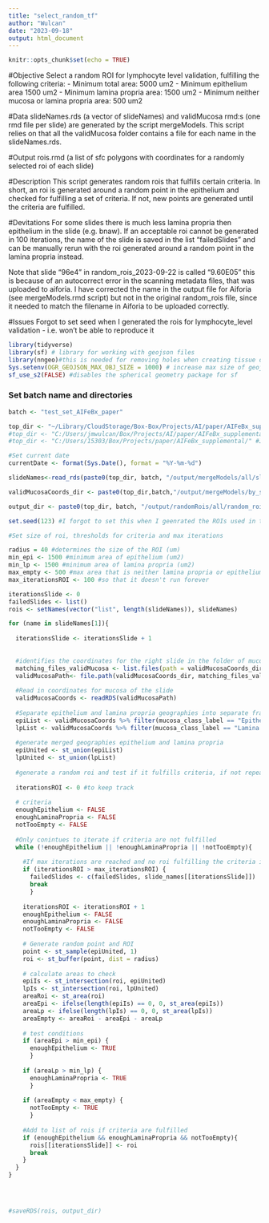 ```yaml
---
title: "select_random_tf"
author: "Wulcan"
date: "2023-09-18"
output: html_document
---
```


```r
knitr::opts_chunk$set(echo = TRUE)
```

#Objective
Select a random ROI for lymphocyte level validation, fulfilling the following criteria: 
- Minimum total area: 5000 um2 
- Minimum epithelium area 1500 um2 
- Minimum lamina propria area: 1500 um2
- Minimum neither mucosa or lamina propria area: 500 um2 

#Data
slideNames.rds (a vector of slideNames) and validMucosa rmd:s (one rmd file per slide) are generated by the script mergeModels. This script relies on that all the validMucosa folder contains a file for each name in the slideNames.rds.

#Output
rois.rmd (a list of sfc polygons with coordinates for a randomly selected roi of each slide)

#Description
This script generates random rois that fulfills certain criteria. In short, an roi is generated around a random point in the epithelium and checked for fulfilling a set of criteria. If not, new points are generated until the criteria are fulfilled.

#Devitations
For some slides there is much less lamina propria then epithelium in the slide (e.g. bnaw). If an acceptable roi cannot be generated in 100 iterations, the name of the slide is saved in the list "failedSlides" and can be manually rerun with the roi generated around a random point in the lamina propria instead. 

Note that slide "96e4" in random_rois_2023-09-22 is called "9.60E05" this is because of an autocorrect error in the scanning metadata files, that was uploaded to aiforia. I have corrected the name in the output file for Aiforia (see mergeModels.rmd script) but not in the original random_rois file, since it needed to match the filename in Aiforia to be uploaded correctly.  

#Issues 
Forgot to set seed when I generated the rois for lymphocyte_level validation - i.e. won't be able to reproduce it


```r
library(tidyverse)
library(sf) # library for working with geojson files
library(nngeo)#this is needed for removing holes when creating tissue outline
Sys.setenv(OGR_GEOJSON_MAX_OBJ_SIZE = 1000) # increase max size of geojson files
sf_use_s2(FALSE) #disables the spherical geometry package for sf
```

### Set batch name and directories
```r
batch <- "test_set_AIFeBx_paper"

top_dir <- "~/Library/CloudStorage/Box-Box/Projects/AI/paper/AIFeBx_supplemental/" #jmwMacBook
#top_dir <- "C:/Users/jmwulcan/Box/Projects/AI/paper/AIFeBx_supplemental/" #jmwDell
#top_dir <- "C:/Users/15303/Box/Projects/paper/AIFeBx_supplemental/" #JMW lenovo

#Set current date
currentDate <- format(Sys.Date(), format = "%Y-%m-%d")

slideNames<-read_rds(paste0(top_dir, batch, "/output/mergeModels/all/slideNames.rds")) #modify directory

validMucosaCoords_dir <- paste0(top_dir,batch,"/output/mergeModels/by_slide/validMucosa/coordinates/")

output_dir <- paste0(top_dir, batch, "/output/randomRois/all/random_rois_", currentDate, ".rmd") #added date to this (not in original script) to not accidently overwrite original random_rois file as it cannot be recreated (see deviations)

```


```r
set.seed(123) #I forgot to set this when I geenrated the ROIs used in the project, which is why this is not reproducible (see deviations above)

#Set size of roi, thresholds for criteria and max iterations

radius = 40 #determines the size of the ROI (um)
min_epi <- 1500 #minimum area of epithelium (um2)
min_lp <- 1500 #minimum area of lamina propria (um2)
max_empty <- 500 #max area that is neither lamina propria or epithelium (um2)
max_iterationsROI <- 100 #so that it doesn't run forever

iterationsSlide <- 0
failedSlides <- list()
rois <- setNames(vector("list", length(slideNames)), slideNames)

for (name in slideNames[1]){
  
  iterationsSlide <- iterationsSlide + 1
  
  
  #identifies the coordinates for the right slide in the folder of mucosa coordinates
  matching_files_validMucosa <- list.files(path = validMucosaCoords_dir, pattern = paste0("^", name))
  validMucosaPath<- file.path(validMucosaCoords_dir, matching_files_validMucosa[1])
  
  #Read in coordinates for mucosa of the slide
  validMucosaCoords <- readRDS(validMucosaPath)
  
  #Separate epithelium and lamina propria geographies into separate frames
  epiList <- validMucosaCoords %>% filter(mucosa_class_label == "Epithelium")
  lpList <- validMucosaCoords %>% filter(mucosa_class_label == "Lamina propria")
  
  #generate merged geographies epithelium and lamina propria
  epiUnited <- st_union(epiList)
  lpUnited <- st_union(lpList)
  
  #generate a random roi and test if it fulfills criteria, if not repeat
  
  iterationsROI <- 0 #to keep track
  
  # criteria
  enoughEpithelium <- FALSE
  enoughLaminaPropria <- FALSE
  notTooEmpty <- FALSE
  
  #Only conintues to iterate if criteria are not fulfilled
  while (!enoughEpithelium || !enoughLaminaPropria || !notTooEmpty){
    
    #If max iterations are reached and no roi fulfilling the criteria is identified, add it to a list of failed slides
    if (iterationsROI > max_iterationsROI) {
      failedSlides <- c(failedSlides, slide_names[[iterationsSlide]])
      break
      }
    
    iterationsROI <- iterationsROI + 1
    enoughEpithelium <- FALSE
    enoughLaminaPropria <- FALSE
    notTooEmpty <- FALSE
    
    # Generate random point and ROI 
    point <- st_sample(epiUnited, 1)
    roi <- st_buffer(point, dist = radius)
    
    # calculate areas to check
    epiIs <- st_intersection(roi, epiUnited)
    lpIs <- st_intersection(roi, lpUnited)
    areaRoi <- st_area(roi)
    areaEpi <- ifelse(length(epiIs) == 0, 0, st_area(epiIs))
    areaLp <- ifelse(length(lpIs) == 0, 0, st_area(lpIs))
    areaEmpty <- areaRoi - areaEpi - areaLp
    
    # test conditions
    if (areaEpi > min_epi) {
      enoughEpithelium <- TRUE
      }
    
    if (areaLp > min_lp) {
      enoughLaminaPropria <- TRUE
      }
    
    if (areaEmpty < max_empty) {
      notTooEmpty <- TRUE
      }
    
    #Add to list of rois if criteria are fulfilled
    if (enoughEpithelium && enoughLaminaPropria && notTooEmpty){
      rois[[iterationsSlide]] <- roi
      break
    }
  }
}


      
```
      
```r
#saveRDS(rois, output_dir)
```
















  

